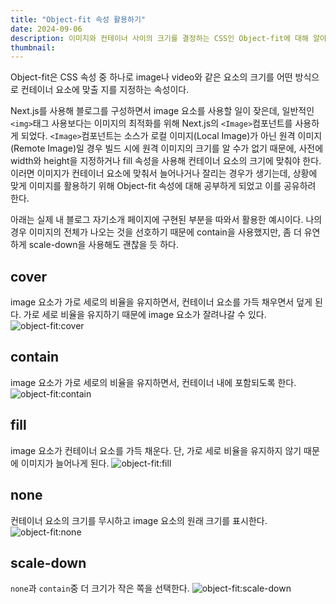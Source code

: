 ```yaml
---
title: "Object-fit 속성 활용하기"
date: 2024-09-06
description: 이미지와 컨테이너 사이의 크기를 결정하는 CSS인 Object-fit에 대해 알아보기
thumbnail: 
---
```


Object-fit은 CSS 속성 중 하나로 image나 video와 같은 요소의 크기를 어떤 방식으로 컨테이너 요소에 맞출 지를 지정하는 속성이다.

Next.js를 사용해 블로그를 구성하면서 image 요소를 사용할 일이 잦은데, 일반적인 `<img>`태그 사용보다는 이미지의 최적화를 위해 Next.js의 `<Image>`컴포넌트를 사용하게 되었다.
`<Image>`컴포넌트는 소스가 로컬 이미지(Local Image)가 아닌 원격 이미지(Remote Image)일 경우 빌드 시에 원격 이미지의 크기를 알 수가 없기 때문에, 
사전에 width와 height을 지정하거나 fill 속성을 사용해 컨테이너 요소의 크기에 맞춰야 한다. 
이러면 이미지가 컨테이너 요소에 맞춰서 늘어나거나 잘리는 경우가 생기는데, 상황에 맞게 이미지를 활용하기 위해 Object-fit 속성에 대해 공부하게 되었고 이를 공유하려 한다.

아래는 실제 내 블로그 자기소개 페이지에 구현된 부분을 따와서 활용한 예시이다. 
나의 경우 이미지의 전체가 나오는 것을 선호하기 때문에 contain을 사용했지만, 좀 더 유연하게 scale-down을 사용해도 괜찮을 듯 하다.

## cover
image 요소가 가로 세로의 비율을 유지하면서, 컨테이너 요소를 가득 채우면서 덮게 된다. 가로 세로 비율을 유지하기 때문에 image 요소가 잘려나갈 수 있다.
![object-fit:cover](/blog/posts/css/objectfit/imgs/cover.png)

## contain
image 요소가 가로 세로의 비율을 유지하면서, 컨테이너 내에 포함되도록 한다.
![object-fit:contain](/blog/posts/css/objectfit/imgs/contain.png)

## fill
image 요소가 컨테이너 요소를 가득 채운다. 단, 가로 세로 비율을 유지하지 않기 때문에 이미지가 늘어나게 된다.
![object-fit:fill](/blog/posts/css/objectfit/imgs/fill.png)

## none
컨테이너 요소의 크기를 무시하고 image 요소의 원래 크기를 표시한다.
![object-fit:none](/blog/posts/css/objectfit/imgs/none.png)

## scale-down
`none`과 `contain`중 더 크기가 작은 쪽을 선택한다.
![object-fit:scale-down](/blog/posts/css/objectfit/imgs/scale-down.png)

